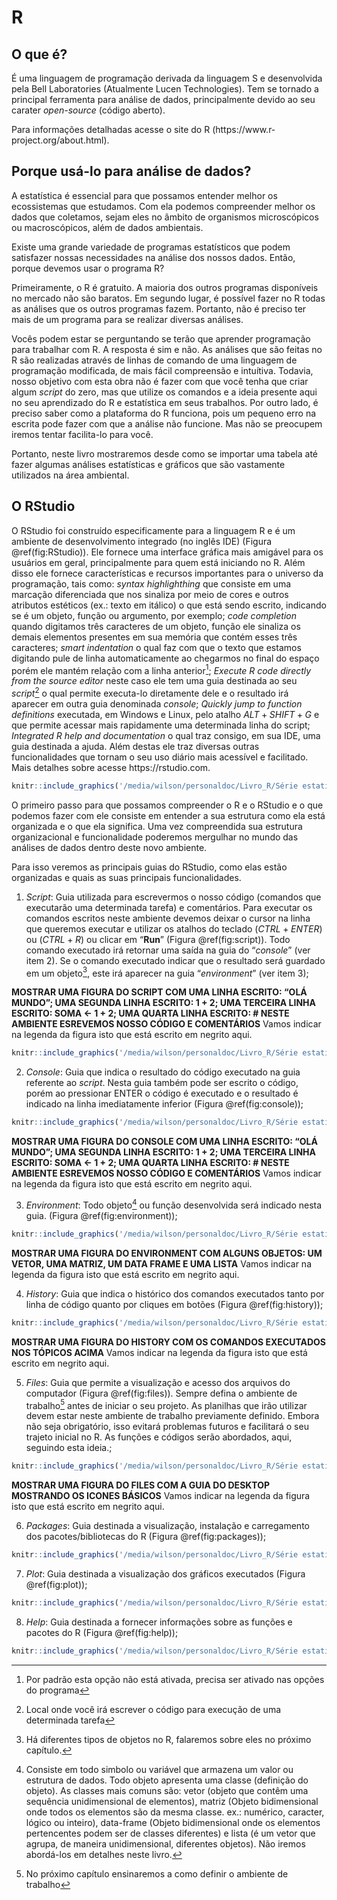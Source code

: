 # R


## O que é?

É uma linguagem de programação derivada da linguagem S e desenvolvida pela Bell Laboratories (Atualmente Lucen Technologies). Tem se tornado a principal ferramenta para análise de dados, principalmente devido ao seu carater *open-source* (código aberto).

Para informações detalhadas acesse o site do R (https://www.r-project.org/about.html).


## Porque usá-lo para análise de dados?

A estatística é essencial para que possamos entender melhor os ecossistemas que estudamos. Com ela podemos compreender melhor os dados que coletamos, sejam eles no âmbito de organismos microscópicos ou macroscópicos, além de dados ambientais. 

Existe uma grande variedade de programas estatísticos que podem satisfazer nossas necessidades na análise dos nossos dados. Então, porque devemos usar o programa R?

Primeiramente, o R é gratuito. A maioria dos outros programas disponíveis no mercado não são baratos. Em segundo lugar, é possível fazer no R todas as análises que os outros programas fazem. Portanto, não é preciso ter mais de um programa para se realizar diversas análises. 

Vocês podem estar se perguntando se terão que aprender programação para trabalhar com R. A resposta é sim e não. As análises que são feitas no R são realizadas através de linhas de comando de uma linguagem de programação modificada, de mais fácil compreensão e intuítiva. Todavia, nosso objetivo com esta obra não é fazer com que você tenha que criar algum *script* do zero, mas que utilize os comandos e a ideia presente aqui no seu aprendizado do R e estatística em seus trabalhos. Por outro lado, é preciso saber como a plataforma do R funciona, pois um pequeno erro na escrita pode fazer com que a análise não funcione. Mas não se preocupem iremos tentar facilita-lo para você.

Portanto, neste livro mostraremos desde como se importar uma tabela até fazer algumas análises estatísticas e gráficos que são vastamente utilizados na área ambiental.


## O RStudio

O RStudio foi construído especificamente para a linguagem R e é um ambiente de desenvolvimento integrado (no inglês IDE) (Figura \@ref(fig:RStudio)). Ele fornece uma interface gráfica mais amigável para os usuários em geral, principalmente para quem está iniciando no R. Além disso ele fornece características e recursos importantes para o universo da programação, tais como: *syntax highlighthing* que consiste em uma marcação diferenciada que nos sinaliza por meio de cores e outros atributos estéticos (ex.: texto em itálico) o que está sendo escrito, indicando se é um objeto, função ou argumento, por exemplo; *code completion* quando digitamos três caracteres de um objeto, função ele sinaliza os demais elementos presentes em sua memória que contém esses três caracteres; *smart indentation* o qual faz com que o texto que estamos digitando pule de linha automaticamente ao chegarmos no final do espaço porém ele mantém relação com a linha anterior^[Por padrão esta opção não está ativada, precisa ser ativado nas opções do programa]; *Execute R code directly from the source editor* neste caso ele tem uma guia destinada ao seu *script*^[Local onde você irá escrever o código para execução de uma determinada tarefa] o qual permite executa-lo diretamente dele e o resultado irá aparecer em outra guia denominada *console*; *Quickly jump to function definitions* executada, em Windows e Linux, pelo atalho $ALT + SHIFT + G$ e que permite acessar mais rapidamente uma determinada linha do script; *Integrated R help and documentation* o qual traz consigo, em sua IDE, uma guia destinada a ajuda. Além destas ele traz diversas outras funcionalidades que tornam o seu uso diário mais acessível e facilitado. Mais detalhes sobre acesse https://rstudio.com. 

```r
knitr::include_graphics('/media/wilson/personaldoc/Livro_R/Série estatística passo a passo em excel e R/livroR-1.0/docs/livroR-1.0_files/figures print/RStudio.png')
```


O primeiro passo para que possamos compreender o R e o RStudio e o que podemos fazer com ele consiste em entender a sua estrutura como ela está organizada e o que ela significa. Uma vez compreendida sua estrutura organizacional e funcionalidade poderemos mergulhar no mundo das análises de dados dentro deste novo ambiente.


Para isso veremos as principais guias do RStudio, como elas estão organizadas e quais as suas principais funcionalidades.


1. *Script*: Guia utilizada para escrevermos o nosso código (comandos que executarão uma determinada tarefa) e comentários. Para executar os comandos escritos neste ambiente devemos deixar o cursor na linha que queremos executar e utilizar os atalhos do teclado $(CTRL + ENTER)$ ou $(CTRL + R)$ ou clicar em "**Run**" (Figura \@ref(fig:script)). Todo comando executado irá retornar uma saída na guia do "*console*" (ver item 2). Se o comando executado indicar que o resultado será guardado em um objeto^[Há diferentes tipos de objetos no R, falaremos sobre eles no próximo capítulo.], este irá aparecer na guia "*environment*" (ver item 3);

**MOSTRAR UMA FIGURA DO SCRIPT COM UMA LINHA ESCRITO: "OLÁ MUNDO"; UMA SEGUNDA LINHA ESCRITO: 1 + 2; UMA TERCEIRA LINHA ESCRITO: SOMA <- 1 + 2; UMA QUARTA LINHA ESCRITO: # NESTE AMBIENTE ESREVEMOS NOSSO CÓDIGO E COMENTÁRIOS** Vamos indicar na legenda da figura isto que está escrito em negrito aqui.

```r
knitr::include_graphics('/media/wilson/personaldoc/Livro_R/Série estatística passo a passo em excel e R/livroR-1.0/docs/livroR-1.0_files/figures print/script.png')
```


2. *Console*: Guia que indica o resultado do código executado na guia referente ao *script*. Nesta guia também pode ser escrito o código, porém ao pressionar ENTER o código é executado e o resultado é indicado na linha imediatamente inferior (Figura \@ref(fig:console));

```r
knitr::include_graphics('/media/wilson/personaldoc/Livro_R/Série estatística passo a passo em excel e R/livroR-1.0/docs/livroR-1.0_files/figures print/console.png')
```

**MOSTRAR UMA FIGURA DO CONSOLE COM UMA LINHA ESCRITO: "OLÁ MUNDO"; UMA SEGUNDA LINHA ESCRITO: 1 + 2; UMA TERCEIRA LINHA ESCRITO: SOMA <- 1 + 2; UMA QUARTA LINHA ESCRITO: # NESTE AMBIENTE ESREVEMOS NOSSO CÓDIGO E COMENTÁRIOS** Vamos indicar na legenda da figura isto que está escrito em negrito aqui.


3. *Environment*: Todo objeto^[Consiste em todo simbolo ou variável que armazena um valor ou estrutura de dados. Todo objeto apresenta uma classe (definição do objeto). As classes mais comuns são: vetor (objeto que contêm uma sequência unidimensional de elementos), matriz (Objeto bidimensional onde todos os elementos são da mesma classe. ex.: numérico, caracter, lógico ou inteiro), data-frame (Objeto bidimensional onde os elementos pertencentes podem ser de classes diferentes) e lista (é um vetor que agrupa, de maneira unidimensional, diferentes objetos). Não iremos abordá-los em detalhes neste livro.] ou função desenvolvida será indicado nesta guia. (Figura \@ref(fig:environment));

```r
knitr::include_graphics('/media/wilson/personaldoc/Livro_R/Série estatística passo a passo em excel e R/livroR-1.0/docs/livroR-1.0_files/figures print/environment.png')
```

**MOSTRAR UMA FIGURA DO ENVIRONMENT COM ALGUNS OBJETOS: UM VETOR, UMA MATRIZ, UM DATA FRAME E UMA LISTA** Vamos indicar na legenda da figura isto que está escrito em negrito aqui.


4. *History*: Guia que indica o histórico dos comandos executados tanto por linha de código quanto por cliques em botões (Figura \@ref(fig:history));

```r
knitr::include_graphics('/media/wilson/personaldoc/Livro_R/Série estatística passo a passo em excel e R/livroR-1.0/docs/livroR-1.0_files/figures print/history.png')
```

**MOSTRAR UMA FIGURA DO HISTORY COM OS COMANDOS EXECUTADOS NOS TÓPICOS ACIMA** Vamos indicar na legenda da figura isto que está escrito em negrito aqui.


5. *Files*: Guia que permite a visualização e acesso dos arquivos do computador (Figura \@ref(fig:files)). Sempre defina o ambiente de trabalho^[No próximo capítulo ensinaremos a como definir o ambiente de trabalho] antes de iniciar o seu projeto. As planilhas que irão utilizar devem estar neste ambiente de trabalho previamente definido. Embora não seja obrigatório, isso evitará problemas futuros e facilitará o seu trajeto inicial no R. As funções e códigos serão abordados, aqui, seguindo esta ideia.;

```r
knitr::include_graphics('/media/wilson/personaldoc/Livro_R/Série estatística passo a passo em excel e R/livroR-1.0/docs/livroR-1.0_files/figures print/files.png')
```


**MOSTRAR UMA FIGURA DO FILES COM A GUIA DO DESKTOP MOSTRANDO OS ICONES BÁSICOS** Vamos indicar na legenda da figura isto que está escrito em negrito aqui.


6. *Packages*: Guia destinada a visualização, instalação e carregamento dos pacotes/bibliotecas do R (Figura \@ref(fig:packages));

```r
knitr::include_graphics('/media/wilson/personaldoc/Livro_R/Série estatística passo a passo em excel e R/livroR-1.0/docs/livroR-1.0_files/figures print/packages.png')
```


7. *Plot*: Guia destinada a visualização dos gráficos executados (Figura \@ref(fig:plot));

```r
knitr::include_graphics('/media/wilson/personaldoc/Livro_R/Série estatística passo a passo em excel e R/livroR-1.0/docs/livroR-1.0_files/figures print/plot.png')
```


8. *Help*: Guia destinada a fornecer informações sobre as funções e pacotes do R (Figura \@ref(fig:help));

```r
knitr::include_graphics('/media/wilson/personaldoc/Livro_R/Série estatística passo a passo em excel e R/livroR-1.0/docs/livroR-1.0_files/figures print/help.png')
```
